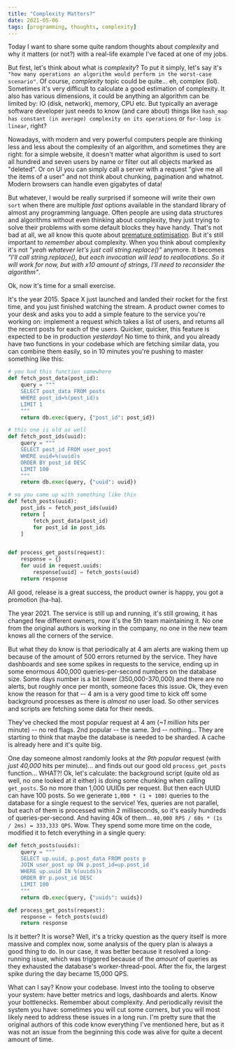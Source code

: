 ```yaml
---
title: "Complexity Matters?"
date: 2021-05-06
tags: [programming, thoughts, complexity]
---
```


Today I want to share some quite random thoughts about _complexity_ and why it matters (or not?) with a real-life example I've faced at one of my jobs.

But first, let's think about what is _complexity_? To put it simply, let's say it's `"how many operations an algorithm would perform in the worst-case scenario"`.
Of course, _complexity_ topic could be quite... eh, complex (lol). Sometimes it's very difficult to calculate a good estimation of complexity. It also has
various dimensions, it could be anything an algorithm can be limited by: IO (disk, network), memory, CPU etc. But typically an average
software developer just needs to know (and care about) things like `hash_map has constant (in average) complexity on its operations` or `for-loop is linear`, right?

Nowadays, with modern and very powerful computers people are thinking less and less about the complexity of an algorithm, and sometimes they are right:
for a simple website, it doesn't matter what algorithm is used to sort all hundred and seven users by name or filter out all objects marked as "deleted".
Or on UI you can simply call a server with a request "give me all the items of a user" and not think about chunking, pagination and whatnot. Modern browsers
can handle even gigabytes of data!

But whatever, I would be really surprised if someone will write their own `sort` when there are multiple _fast_ options available in the standard library
of almost any programming language. Often people are using data structures and algorithms without even thinking about complexity, they just trying to solve their problems
with some default blocks they have handy. That's not bad at all, we all know this quote about [premature optimisation](https://softwareengineering.stackexchange.com/questions/80084/is-premature-optimization-really-the-root-of-all-evil).
But it's still important to _remember_ about complexity. When you think about complexity it's not _"yeah whatever let's just call string.replace()"_ anymore.
It becomes _"I'll call string.replace(), but each invocation will lead to reallocations. So it will work for now, but with x10 amount of strings, I'll need to reconsider the algorithm"_.

Ok, now it's time for a small exercise.

It's the year 2015. Space X just launched and landed their rocket for the first time, and you just finished watching the stream. A product owner comes
to your desk and asks you to add a simple feature to the service you're working on: implement a request which takes a list of users, and returns all the
recent posts for each of the users. Quicker, quicker, this feature is expected to be in production _yesterday_! No time to think, and you already have two functions
in your codebase which are fetching similar data, you can combine them easily, so in 10 minutes you're pushing to master something like this:

```python
# you had this function somewhere
def fetch_post_data(post_id):
    query = """
    SELECT post_data FROM posts
    WHERE post_id=%(post_id)s
    LIMIT 1
    """
    return db.exec(query, {"post_id": post_id})

# this one is old as well
def fetch_post_ids(uuid):
    query = """
    SELECT post_id FROM user_post
    WHERE uuid=%(uuid)s
    ORDER BY post_id DESC
    LIMIT 100
    """
    return db.exec(query, {"uuid": uuid})

# so you came up with something like this
def fetch_posts(uuid):
    post_ids = fetch_post_ids(uuid)
    return [
        fetch_post_data(post_id)
        for post_id in post_ids
    ]


def process_get_posts(request):
    response = {}
    for uuid in request.uuids:
        response[uuid] = fetch_posts(uuid)
    return response
```

All good, release is a great success, the product owner is happy, you got a promotion (ha-ha).

The year 2021. The service is still up and running, it's still growing, it has changed few different owners, now it's the 5th team maintaining it.
No one from the original authors is working in the company, no one in the new team knows all the corners of the service.

But what they do know is that periodically at 4 am alerts are waking them up because of the amount of 500 errors returned by the service.
They have dashboards and see some spikes in requests to the service, ending up in some enormous 400,000 queries-per-second numbers on the database size.
Some days number is a bit lower (350,000-370,000) and there are no alerts, but roughly once per month, someone faces this issue.
Ok, they even know the reason for that -- 4 am is a very good time to kick off some background processes as there is _almost_ no user load.
So other services and scripts are fetching some data for their needs.

They've checked the most popular request at 4 am (_~1 million_ hits per minute) -- no red flags. 2nd popular -- the same. 3rd -- nothing...
They are starting to think that maybe the database is needed to be sharded. A cache is already here and it's quite big.

One day someone almost randomly looks at _the 9th popular_ request (with _just 40,000_ hits per minute)... and finds out our good old `process_get_posts` function...
WHAT?! Ok, let's calculate: the background script (quite old as well, no one looked at it either) is doing some chunking when calling `get_posts`.
So no more than 1,000 UUIDs per request. But then each UUID can have 100 posts. So we generate `1,000 * (1 + 100)` queries to the database for a single request to the service!
Yes, queries are not parallel, but each of them is processed within 2 milliseconds, so it's easily hundreds of queries-per-second. And having 40k of them...
`40,000 RPS / 60s * (1s / 2ms) = 333,333 QPS`. Wow. They spend some more time on the code, modified it to fetch everything in a single query:

```python
def fetch_posts(uuids):
    query = """
    SELECT up.uuid, p.post_data FROM posts p
    JOIN user_post up ON p.post_id=up.post_id
    WHERE up.uuid IN %(uuids)s
    ORDER BY p.post_id DESC
    LIMIT 100
    """
    return db.exec(query, {"uuids": uuids})

def process_get_posts(request):
    response = fetch_posts(uuid)
    return response
```

Is it better? It is worse? Well, it's a tricky question as the query itself is more massive and complex now, some analysis of the query plan
is always a good thing to do. In our case, it was better because it resolved a long-running issue, which was triggered because of the _amount_
of queries as they exhausted the database's worker-thread-pool. After the fix, the largest spike during the day became 15,000 QPS.

What can I say? Know your codebase. Invest into the tooling to observe your system: have better metrics and logs, dashboards and alerts.
Know your bottlenecks. Remember about complexity. And periodically revisit the system you have: sometimes you will cut some corners,
but you will most likely need to address these issues in a long run. I'm pretty sure that the original authors of this code know everything I've mentioned here,
but as it was not an issue from the beginning this code was alive for quite a decent amount of time.

